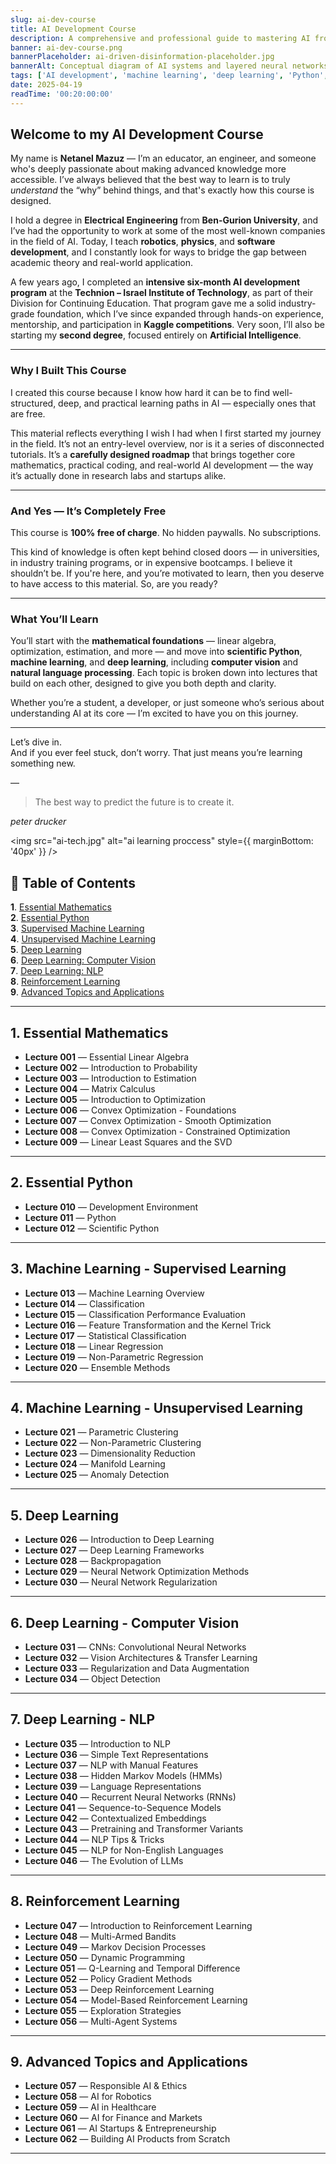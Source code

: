 ```yaml
---
slug: ai-dev-course
title: AI Development Course
description: A comprehensive and professional guide to mastering AI from scratch, including essential math, Python, machine learning, deep learning, computer vision, NLP, and reinforcement learning.
banner: ai-dev-course.png
bannerPlaceholder: ai-driven-disinformation-placeholder.jpg
bannerAlt: Conceptual diagram of AI systems and layered neural networks
tags: ['AI development', 'machine learning', 'deep learning', 'Python', 'mathematics']
date: 2025-04-19
readTime: '00:20:00:00'
---
```


## Welcome to my AI Development Course  

My name is **Netanel Mazuz** — I’m an educator, an engineer, and someone who's deeply passionate about making advanced knowledge more accessible. I’ve always believed that the best way to learn is to truly *understand* the “why” behind things, and that's exactly how this course is designed.

I hold a degree in **Electrical Engineering** from **Ben-Gurion University**, and I’ve had the opportunity to work at some of the most well-known companies in the field of AI. Today, I teach **robotics**, **physics**, and **software development**, and I constantly look for ways to bridge the gap between academic theory and real-world application.

A few years ago, I completed an **intensive six-month AI development program** at the **Technion – Israel Institute of Technology**, as part of their Division for Continuing Education. That program gave me a solid industry-grade foundation, which I’ve since expanded through hands-on experience, mentorship, and participation in **Kaggle competitions**. Very soon, I’ll also be starting my **second degree**, focused entirely on **Artificial Intelligence**.

---

### Why I Built This Course

I created this course because I know how hard it can be to find well-structured, deep, and practical learning paths in AI — especially ones that are free.

This material reflects everything I wish I had when I first started my journey in the field. It’s not an entry-level overview, nor is it a series of disconnected tutorials. It’s a **carefully designed roadmap** that brings together core mathematics, practical coding, and real-world AI development — the way it’s actually done in research labs and startups alike.

---

### And Yes — It’s Completely Free

This course is **100% free of charge**. No hidden paywalls. No subscriptions.

This kind of knowledge is often kept behind closed doors — in universities, in industry training programs, or in expensive bootcamps. I believe it shouldn’t be. If you're here, and you’re motivated to learn, then you deserve to have access to this material. So, are you ready?

---

### What You’ll Learn

You’ll start with the **mathematical foundations** — linear algebra, optimization, estimation, and more — and move into **scientific Python**, **machine learning**, and **deep learning**, including **computer vision** and **natural language processing**. Each topic is broken down into lectures that build on each other, designed to give you both depth and clarity.

Whether you’re a student, a developer, or just someone who’s serious about understanding AI at its core — I’m excited to have you on this journey.

---

Let’s dive in.  
And if you ever feel stuck, don’t worry. That just means you’re learning something new.

—

<blockquote>
  The best way to predict the future is to create it.
</blockquote>
<cite>peter drucker</cite>

<img 
  src="ai-tech.jpg" 
  alt="ai learning proccess" 
  style={{ marginBottom: '40px' }} 
/>

## 📘 Table of Contents

**1**. [Essential Mathematics](#1-essential-mathematics)  
**2**. [Essential Python](#2-essential-python)  
**3**. [Supervised Machine Learning](#3-machine-learning---supervised-learning)  
**4**. [Unsupervised Machine Learning](#4-machine-learning---unsupervised-learning)  
**5**. [Deep Learning](#5-deep-learning)  
**6**. [Deep Learning: Computer Vision](#6-deep-learning---computer-vision)  
**7**. [Deep Learning: NLP](#7-deep-learning---nlp)  
**8**. [Reinforcement Learning](#8-reinforcement-learning)  
**9**. [Advanced Topics and Applications](#9-advanced-topics-and-applications)  

---

## 1. Essential Mathematics

- **Lecture 001** — Essential Linear Algebra  
- **Lecture 002** — Introduction to Probability  
- **Lecture 003** — Introduction to Estimation  
- **Lecture 004** — Matrix Calculus  
- **Lecture 005** — Introduction to Optimization  
- **Lecture 006** — Convex Optimization - Foundations  
- **Lecture 007** — Convex Optimization - Smooth Optimization  
- **Lecture 008** — Convex Optimization - Constrained Optimization  
- **Lecture 009** — Linear Least Squares and the SVD  

---

## 2. Essential Python

- **Lecture 010** — Development Environment  
- **Lecture 011** — Python  
- **Lecture 012** — Scientific Python  

---

## 3. Machine Learning - Supervised Learning

- **Lecture 013** — Machine Learning Overview  
- **Lecture 014** — Classification  
- **Lecture 015** — Classification Performance Evaluation  
- **Lecture 016** — Feature Transformation and the Kernel Trick  
- **Lecture 017** — Statistical Classification  
- **Lecture 018** — Linear Regression  
- **Lecture 019** — Non-Parametric Regression  
- **Lecture 020** — Ensemble Methods  

---

## 4. Machine Learning - Unsupervised Learning

- **Lecture 021** — Parametric Clustering  
- **Lecture 022** — Non-Parametric Clustering  
- **Lecture 023** — Dimensionality Reduction  
- **Lecture 024** — Manifold Learning  
- **Lecture 025** — Anomaly Detection  

---

## 5. Deep Learning

- **Lecture 026** — Introduction to Deep Learning  
- **Lecture 027** — Deep Learning Frameworks  
- **Lecture 028** — Backpropagation  
- **Lecture 029** — Neural Network Optimization Methods  
- **Lecture 030** — Neural Network Regularization  

---

## 6. Deep Learning - Computer Vision

- **Lecture 031** — CNNs: Convolutional Neural Networks  
- **Lecture 032** — Vision Architectures & Transfer Learning  
- **Lecture 033** — Regularization and Data Augmentation  
- **Lecture 034** — Object Detection  

---

## 7. Deep Learning - NLP

- **Lecture 035** — Introduction to NLP  
- **Lecture 036** — Simple Text Representations  
- **Lecture 037** — NLP with Manual Features  
- **Lecture 038** — Hidden Markov Models (HMMs)  
- **Lecture 039** — Language Representations  
- **Lecture 040** — Recurrent Neural Networks (RNNs)  
- **Lecture 041** — Sequence-to-Sequence Models  
- **Lecture 042** — Contextualized Embeddings  
- **Lecture 043** — Pretraining and Transformer Variants  
- **Lecture 044** — NLP Tips & Tricks  
- **Lecture 045** — NLP for Non-English Languages  
- **Lecture 046** — The Evolution of LLMs  

---

## 8. Reinforcement Learning

- **Lecture 047** — Introduction to Reinforcement Learning  
- **Lecture 048** — Multi-Armed Bandits  
- **Lecture 049** — Markov Decision Processes  
- **Lecture 050** — Dynamic Programming  
- **Lecture 051** — Q-Learning and Temporal Difference  
- **Lecture 052** — Policy Gradient Methods  
- **Lecture 053** — Deep Reinforcement Learning  
- **Lecture 054** — Model-Based Reinforcement Learning  
- **Lecture 055** — Exploration Strategies  
- **Lecture 056** — Multi-Agent Systems  

---

## 9. Advanced Topics and Applications

- **Lecture 057** — Responsible AI & Ethics  
- **Lecture 058** — AI for Robotics  
- **Lecture 059** — AI in Healthcare  
- **Lecture 060** — AI for Finance and Markets  
- **Lecture 061** — AI Startups & Entrepreneurship  
- **Lecture 062** — Building AI Products from Scratch  

---

